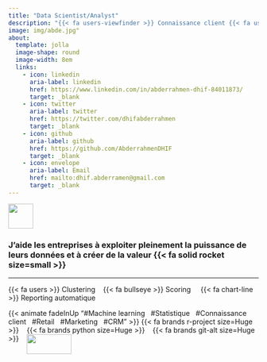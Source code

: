 ```yaml
---
title: "Data Scientist/Analyst"
description: "{{< fa users-viewfinder >}} Connaissance client {{< fa users-viewfinder >}}" 
image: img/abde.jpg"
about: 
  template: jolla
  image-shape: round
  image-width: 8em
  links:
    - icon: linkedin
      aria-label: linkedin
      href: https://www.linkedin.com/in/abderrahmen-dhif-84011873/
      target: _blank
    - icon: twitter
      aria-label: twitter
      href: https://twitter.com/dhifabderrahmen
      target: _blank
    - icon: github
      aria-label: github
      href: https://github.com/AbderrahmenDHIF
      target: _blank
    - icon: envelope
      aria-label: Email
      href: mailto:dhif.abderramen@gmail.com
      target: _blank
---
```


![](img/logo.png){width=50px height=50px style="align:center;"}

::: {.animate__animated .animate__fadeInUp}
### J'aide les entreprises à exploiter pleinement la puissance de leurs données et à créer de la valeur {{< fa solid rocket size=small >}}  


***

 {{< fa users >}} Clustering&nbsp;&nbsp;&nbsp;     {{< fa bullseye >}} Scoring &nbsp;&nbsp;&nbsp;   {{< fa chart-line >}} Reporting automatique&nbsp;&nbsp;&nbsp;  

{{< animate fadeInUp "#Machine learning&nbsp;&nbsp;&nbsp;#Statistique&nbsp;&nbsp;&nbsp;#Connaissance client&nbsp;&nbsp;&nbsp;#Retail&nbsp;&nbsp;&nbsp;#Marketing&nbsp;&nbsp;&nbsp;#CRM" >}}
{{< fa brands r-project size=Huge >}} &nbsp;&nbsp;&nbsp;{{< fa brands python size=Huge >}}&nbsp;&nbsp;&nbsp; {{< fa brands git-alt size=Huge >}}&nbsp;&nbsp;&nbsp; ![](img/DSS2-dark.png){width=90px height=40px style="vertical-align:top"} 

:::


